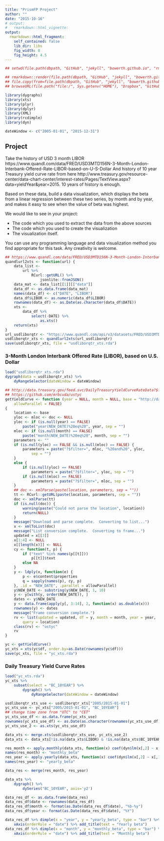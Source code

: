 ```yaml
---
title: "PrismFP Project"
author: ""
date: "2015-10-16"
# output:
#   rmarkdown::html_vignette:
output:
  rmarkdown::html_fragment:
    self_contained: false
    lib_dir: libs
    fig_width: 8
    fig_height: 4.5
---
```


```r

## setwd(file.path(dbpath, "GitHub", "jekyll", "bowerth.github.io", "rmarkdown", "prismfp"))

## rmarkdown::render(file.path(dbpath, "GitHub", "jekyll", "bowerth.github.io", "rmarkdown", "prismfp", "prismfp_libor_3m.Rmd"))
## file.copy(from=file.path(dbpath, "GitHub", "jekyll", "bowerth.github.io", "rmarkdown", "prismfp", "prismfp_libor_3m.html"), to=file.path(dbpath, "GitHub", "jekyll", "bowerth.github.io", "_includes", "rmarkdown_fragment", "prismfp_libor_3m.html"), overwrite=TRUE)
## browseURL(file.path("file:/", Sys.getenv("HOME"), "Dropbox", "GitHub", "jekyll", "bowerth.github.io", "rmarkdown", "prismfp_libor_3m.html"))

library(dygraphs)
library(xts)
library(plyr)
library(dplyr)
library(XML)
library(rcdimple)
library(dyn)

dateWindow <- c("2005-01-01", "2015-12-31")

```

## Project

Take the history of USD 3 month LIBOR https://www.quandl.com/data/FRED/USD3MTD156N-3-Month-London-Interbank-Offered-Rate-LIBOR-based-on-U-S-Dollar
And history of 10 year Treasury yield curve rate from here http://www.treasury.gov/resource-center/data-chart-center/interest-rates/Pages/TextView.aspx?data=yieldYear&year=2015.
10 years of history is enough.

Based on these data, build a data visualization, which displays the beta from a linear regression between these two series, by month and by year, and makes it easy to see when the value of beta was highest.

We would like to see in your project:

- The code which you used to extract the data from the above sources
- The code which you used to create the visualization
- The visualization itself.

You can use any programming language and data visualization method you find appropriate for this task. Any creativity is welcome.

```r
## https://www.quandl.com/data/FRED/USD3MTD156N-3-Month-London-Interbank-Offered-Rate-LIBOR-based-on-U-S-Dollar
quandlurl2xts <- function(url) {
    data_list <-
        url %>%
            RCurl::getURL() %>%
                jsonlite::fromJSON()
    data_mat <- data_list[[1]][["data"]]
    data_df <- as.data.frame(data_mat)
    names(data_df) <- c("DATE", "LIBOR")
    data_df$LIBOR <- as.numeric(data_df$LIBOR)
    rownames(data_df) <- as.Date(as.character(data_df$DATE))
    xts <-
        data_df %>%
            select(-DATE) %>%
                as.xts()
    return(xts)
}
url_usdliborqtr <- "https://www.quandl.com/api/v3/datasets/FRED/USD3MTD156N.json"
usdliborqtr_xts <- quandlurl2xts(url_usdliborqtr)
save(usdliborqtr_xts, file = "usdliborqtr_xts.rda")
```

### 3-Month London Interbank Offered Rate (LIBOR), based on U.S. Dollar


```r
load("usdliborqtr_xts.rda")
dygraph(data = usdliborqtr_xts) %>%
    dyRangeSelector(dateWindow = dateWindow)
```

```r
## http://data.treasury.gov/feed.svc/DailyTreasuryYieldCurveRateData?$filter=year(NEW_DATE)%20ge%202005
## https://github.com/mrbcuda/ustyc
getYieldCurve <- function (year = NULL, month = NULL, base = "http://data.treasury.gov/feed.svc/DailyTreasuryYieldCurveRateData",
    allowParallel = FALSE)
{
    location <- base
    yloc <- mloc <- doc <- NULL
    yloc <- if (is.null(year) == FALSE)
        paste("year(NEW_DATE)%20eq%20", year, sep = "")
    mloc <- if (is.null(month) == FALSE)
        paste("month(NEW_DATE)%20eq%20", month, sep = "")
    parameters <- ""
    if (is.null(yloc) == FALSE && is.null(mloc) == FALSE) {
        parameters = paste("?$filter=", mloc, "%20and%20", yloc,
            sep = "")
    }
    else {
        if (is.null(yloc) == FALSE)
            parameters = paste("?$filter=", yloc, sep = "")
        if (is.null(mloc) == FALSE)
            parameters = paste("?$filter=", mloc, sep = "")
    }
    ## doc <- xmlParse(paste(location, parameters, sep = ""))
    tt <- RCurl::getURL(paste(location, parameters, sep = ""))
    doc <- xmlParse(tt)
    if (is.null(doc)) {
        warning(paste("Could not parse the location", location))
        return(NULL)
    }
    message("Download and parse complete.  Converting to list...")
    x <- xmlToList(doc)
    message("List conversion complete.  Converting to frame...")
    updated = x[[3]]
    x[1:4] <- NULL
    x[[length(x)]] <- NULL
    cy <- function(t, p) {
        if ("text" %in% names(p[[t]]))
            p[[t]]$text
        else NA
    }
    y <- ldply(x, function(e) {
        p <- e$content$properties
        q = sapply(names(p), cy, p)
    }, .id = "NEW_DATE", .parallel = allowParallel)
    y$NEW_DATE <- substring(y$NEW_DATE, 1, 10)
    y <- y[with(y, order(NEW_DATE)), ]
    dates <- y$NEW_DATE
    y <- data.frame(apply(y[, 3:14], 2, function(x) as.double(x)))
    rownames(y) <- dates
    message("Frame conversion complete.")
    rv <- list(updated = updated, df = y, month = month, year = year,
        query = location)
    class(rv) <- "ustyc"
    rv
}

yc <- getYieldCurve()
yc_xts = xts(yc$df, order.by=as.Date(rownames(yc$df)))
save(yc_xts, file = "yc_xts.rda")
```

### Daily Treasury Yield Curve Rates

```r
load("yc_xts.rda")
yc_xts %>%
    subset(select = "BC_10YEAR") %>%
        dygraph() %>%
            dyRangeSelector(dateWindow = dateWindow)
```

```r
usdliborqtr_xts_use <- usdliborqtr_xts["2005/2015-01-01"]
yc_xts_use <- yc_xts["2005/2015-01-01", "BC_10YEAR"]
## change time zone from "UTC" to "CET"
yc_xts_use_df <- as.data.frame(yc_xts_use)
rownames(yc_xts_use_df) <- as.Date(as.character(rownames(yc_xts_use_df)), tz = "CET")
yc_xts_use_2 <- as.xts(yc_xts_use_df)

data_xts <- merge.xts(usdliborqtr_xts_use, yc_xts_use_2)
data_xts <- data_xts[!is.na(data_xts$LIBOR) & !is.na(data_xts$BC_10YEAR)]

res_month <- apply.monthly(data_xts, function(x) coef(dyn$lm(x[,2] ~ x[,1]))[2])
names(res_month) <- "monthly_beta"
res_year <- apply.yearly(data_xts, function(x) coef(dyn$lm(x[,2] ~ x[,1]))[2])
names(res_year) <- "yearly_beta"

data_res <- merge(res_month, res_year)

data_xts %>%
    dygraph() %>%
        dySeries("BC_10YEAR", axis='y2')

data_res_df <- as.data.frame(data_res)
data_res_df$date <- rownames(data_res_df)
data_res_df$month <- format(as.Date(data_res_df$date), "%b-%y")
data_res_df$year <- format(as.Date(data_res_df$date), "%Y")

data_res_df %>% dimple(x = "year", y = "yearly_beta", type = "bar") %>%
    xAxis(orderRule = "date") %>% add_title(text = "Yearly beta")
data_res_df %>% dimple(x = "month", y = "monthly_beta", type = "bar") %>%
    xAxis(orderRule = "date") %>% add_title(text = "Monthly beta")

```

